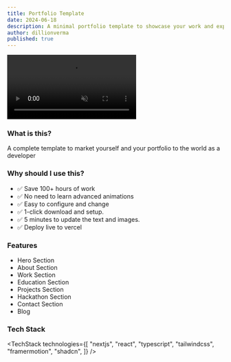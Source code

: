 ```yaml
---
title: Portfolio Template
date: 2024-06-18
description: A minimal portfolio template to showcase your work and experience
author: dillionverma
published: true
---
```


<div className="flex max-w-[800px] flex-col gap-4">
  <video
    autoPlay
    loop
    muted
    src="/portfolio-demo.mp4"
    className="w-full rounded-xl border shadow-2xl"
  />
  <div className="flex w-full flex-col gap-2 sm:flex-row">
    <RepoDownload repo={"portfolio"} owner={"dillionverma"} free />
    <TemplatePreview href="https://portfolio-magicui.vercel.app/">
      Live Preview{" "}
    </TemplatePreview>
  </div>
</div>

### What is this?

A complete template to market yourself and your portfolio to the world as a developer

### Why should I use this?

- ✅ Save 100+ hours of work
- ✅ No need to learn advanced animations
- ✅ Easy to configure and change
- ✅ 1-click download and setup.
- ✅ 5 minutes to update the text and images.
- ✅ Deploy live to vercel

### Features

- Hero Section
- About Section
- Work Section
- Education Section
- Projects Section
- Hackathon Section
- Contact Section
- Blog

### Tech Stack

<TechStack
  technologies={[
    "nextjs",
    "react",
    "typescript",
    "tailwindcss",
    "framermotion",
    "shadcn",
  ]}
/>
